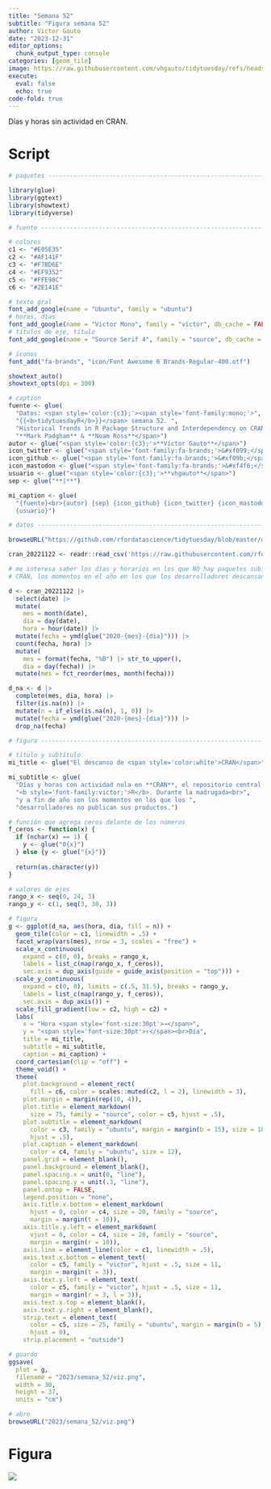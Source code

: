 ```yaml
---
title: "Semana 52"
subtitle: "Figura semana 52"
author: Víctor Gauto
date: "2023-12-31"
editor_options:
  chunk_output_type: console
categories: [geom_tile]
image: https://raw.githubusercontent.com/vhgauto/tidytuesday/refs/heads/main/2023/semana_52/viz.png
execute:
  eval: false
  echo: true
code-fold: true
---
```


Días y horas sin actividad en CRAN.

# Script

```r

# paquetes ----------------------------------------------------------------

library(glue)
library(ggtext)
library(showtext)
library(tidyverse)

# fuente ------------------------------------------------------------------

# colores
c1 <- "#E05E35"
c2 <- "#AF141F"
c3 <- "#F7BD6E"
c4 <- "#EF9352"
c5 <- "#FFE98C"
c6 <- "#2E141E"

# texto gral
font_add_google(name = "Ubuntu", family = "ubuntu")
# horas, días
font_add_google(name = "Victor Mono", family = "victor", db_cache = FALSE)
# títulos de eje, título
font_add_google(name = "Source Serif 4", family = "source", db_cache = FALSE)

# íconos
font_add("fa-brands", "icon/Font Awesome 6 Brands-Regular-400.otf")

showtext_auto()
showtext_opts(dpi = 300)

# caption
fuente <- glue(
  "Datos: <span style='color:{c3};'><span style='font-family:mono;'>",
  "{{<b>tidytuesdayR</b>}}</span> semana 52. ",
  "Historical Trends in R Package Structure and Interdependency on CRAN,<br>",
  "**Mark Padgham** & **Noam Ross**</span>")
autor <- glue("<span style='color:{c3};'>**Víctor Gauto**</span>")
icon_twitter <- glue("<span style='font-family:fa-brands;'>&#xf099;</span>")
icon_github <- glue("<span style='font-family:fa-brands;'>&#xf09b;</span>")
icon_mastodon <- glue("<span style='font-family:fa-brands;'>&#xf4f6;</span>")
usuario <- glue("<span style='color:{c3};'>**vhgauto**</span>")
sep <- glue("**|**")

mi_caption <- glue(
  "{fuente}<br>{autor} {sep} {icon_github} {icon_twitter} {icon_mastodon} 
  {usuario}")

# datos -------------------------------------------------------------------

browseURL("https://github.com/rfordatascience/tidytuesday/blob/master/data/2023/2023-12-26/readme.md")

cran_20221122 <- readr::read_csv('https://raw.githubusercontent.com/rfordatascience/tidytuesday/master/data/2023/2023-12-26/cran_20221122.csv')

# me interesa saber los días y horarios en los que NO hay paquetes subidos a 
# CRAN, los momentos en el año en los que los desarrolladores descansan (?)

d <- cran_20221122 |>
  select(date) |>
  mutate(
    mes = month(date),
    dia = day(date),
    hora = hour(date)) |>
  mutate(fecha = ymd(glue("2020-{mes}-{dia}"))) |>
  count(fecha, hora) |>
  mutate(
    mes = format(fecha, "%B") |> str_to_upper(),
    dia = day(fecha)) |>
  mutate(mes = fct_reorder(mes, month(fecha)))

d_na <- d |> 
  complete(mes, dia, hora) |> 
  filter(is.na(n)) |> 
  mutate(n = if_else(is.na(n), 1, 0)) |> 
  mutate(fecha = ymd(glue("2020-{mes}-{dia}"))) |> 
  drop_na(fecha)

# figura ------------------------------------------------------------------

# título y subtítulo
mi_title <- glue("El descanso de <span style='color:white'>CRAN</span>")

mi_subtitle <- glue(
  "Días y horas con actividad nula en **CRAN**, el repositorio central de ",
  "<b style='font-family:victor;'>R</b>. Durante la madrugada<br>",
  "y a fin de año son los momentos en los que los ",
  "desarrolladores no publican sus productos.")

# función que agrega ceros delante de los números
f_ceros <- function(x) {
  if (nchar(x) == 1) {
    y <- glue("0{x}")
  } else {y <- glue("{x}")}
  
  return(as.character(y))
}

# valores de ejes
rango_x <- seq(0, 24, 3)
rango_y <- c(1, seq(3, 30, 3))

# figura
g <- ggplot(d_na, aes(hora, dia, fill = n)) +
  geom_tile(color = c1, linewidth = .5) +
  facet_wrap(vars(mes), nrow = 3, scales = "free") +
  scale_x_continuous(
    expand = c(0, 0), breaks = rango_x, 
    labels = list_c(map(rango_x, f_ceros)),
    sec.axis = dup_axis(guide = guide_axis(position = "top"))) +
  scale_y_continuous(
    expand = c(0, 0), limits = c(.5, 31.5), breaks = rango_y,
    labels = list_c(map(rango_y, f_ceros)),
    sec.axis = dup_axis()) +
  scale_fill_gradient(low = c2, high = c2) +
  labs(
    x = "Hora <span style='font-size:30pt'>→</span>", 
    y = "<span style='font-size:30pt'>↑</span><br>Día", 
    title = mi_title,
    subtitle = mi_subtitle,
    caption = mi_caption) +
  coord_cartesian(clip = "off") +
  theme_void() +
  theme(
    plot.background = element_rect(
      fill = c6, color = scales::muted(c2, l = 2), linewidth = 3),
    plot.margin = margin(rep(10, 4)),
    plot.title = element_markdown(
      size = 75, family = "source", color = c5, hjust = .5),
    plot.subtitle = element_markdown(
      color = c3, family = "ubuntu", margin = margin(b = 15), size = 18, 
      hjust = .5),
    plot.caption = element_markdown(
      color = c4, family = "ubuntu", size = 12),
    panel.grid = element_blank(),
    panel.background = element_blank(),
    panel.spacing.x = unit(0, "line"),
    panel.spacing.y = unit(.3, "line"),
    panel.ontop = FALSE,
    legend.position = "none",
    axis.title.x.bottom = element_markdown(
      hjust = 0, color = c4, size = 20, family = "source", 
      margin = margin(t = 10)),
    axis.title.y.left = element_markdown(
      vjust = 0, color = c4, size = 20, family = "source",
      margin = margin(r = 10)),
    axis.line = element_line(color = c1, linewidth = .5),
    axis.text.x.bottom = element_text(
      color = c5, family = "victor", hjust = .5, size = 11, 
      margin = margin(t = 3)),
    axis.text.y.left = element_text(
      color = c5, family = "victor", hjust = .5, size = 11, 
      margin = margin(r = 3, l = 3)),
    axis.text.x.top = element_blank(),
    axis.text.y.right = element_blank(),
    strip.text = element_text(
      color = c5, size = 25, family = "ubuntu", margin = margin(b = 5),
      hjust = 0),
    strip.placement = "outside")

# guardo
ggsave(
  plot = g,
  filename = "2023/semana_52/viz.png",
  width = 30,
  height = 37,
  units = "cm")

# abro
browseURL("2023/semana_52/viz.png")
```

# Figura

![](https://raw.githubusercontent.com/vhgauto/tidytuesday/refs/heads/main/2023/semana_52/viz.png)


